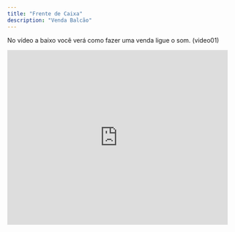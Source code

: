 ```yaml
---
title: "Frente de Caixa"
description: "Venda Balcão"
---
```


No vídeo a baixo você verá como fazer uma venda ligue o som. (video01)

<iframe width="100%" height="400" src="https://www.youtube.com/embed/pFBxyH6uxn8" title="Como Fazer uma venda  | Produtos Agulhão Web" frameborder="0" allow="accelerometer; autoplay; clipboard-write; encrypted-media; gyroscope; picture-in-picture; web-share" referrerpolicy="strict-origin-when-cross-origin" allowfullscreen />

## Desconto e frete na capa.

Veja como aplicar um desconto na capa (video02).

<iframe width="100%" height="400" src="https://www.youtube.com/embed/U0Y4Wfn-kWY" title="Como aplicar um desconto na capa | Produtos Agulhão Web" frameborder="0" allow="accelerometer; autoplay; clipboard-write; encrypted-media; gyroscope; picture-in-picture; web-share" referrerpolicy="strict-origin-when-cross-origin" allowfullscreen />

# Ações do Pedido

## Alteração de capa.

Para utilizar esta solução consulte o Suporte (video03).

<iframe width="100%" height="400" src="https://www.youtube.com/embed/xirDfxbo4yQ" title="Como alterar a capa do pedio  | Produtos Agulhão Web" frameborder="0" allow="accelerometer; autoplay; clipboard-write; encrypted-media; gyroscope; picture-in-picture; web-share" referrerpolicy="strict-origin-when-cross-origin" allowfullscreen />

## Reabrir a venda e estornar o financeiro.

Para utilizar esta ação pergunte ao suporte.

Esta ação tem como objetivo corrigir as formas de pagamento e atualizar o financeiro do dia do fechamento do pedido (video04).

<iframe width="100%" height="400" src="https://www.youtube.com/embed/fr1ziILRcDg" title="Como reabrir a venda e estornar o financeiro  | Produtos Agulhão Web" frameborder="0" allow="accelerometer; autoplay; clipboard-write; encrypted-media; gyroscope; picture-in-picture; web-share" referrerpolicy="strict-origin-when-cross-origin" allowfullscreen />

## Créditos

Esta função é destinada para clientes que estão fazendo uma troca ou devolução e querem deixar o pagamento em HAVER. Confira o vídeo e saiba como fazer (video05).

<iframe width="100%" height="400" src="https://www.youtube.com/embed/Vj9cnUiw2PA" title="Como lançar crédito e débito pelo frente de caixa?  | Produtos Agulhão Web" frameborder="0" allow="accelerometer; autoplay; clipboard-write; encrypted-media; gyroscope; picture-in-picture; web-share" referrerpolicy="strict-origin-when-cross-origin" allowfullscreen />